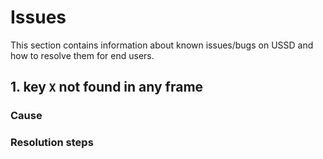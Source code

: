 # Issues

This section contains information about known issues/bugs on USSD and how to resolve them for end users.

## 1. key `X` not found in any frame

### Cause

### Resolution steps